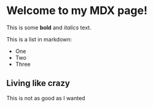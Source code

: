 # Welcome to my MDX page!
 
This is some **bold** and _italics_ text.
 
This is a list in markdown:
 
- One
- Two
- Three

## Living like crazy
This is not as good as I wanted
 
